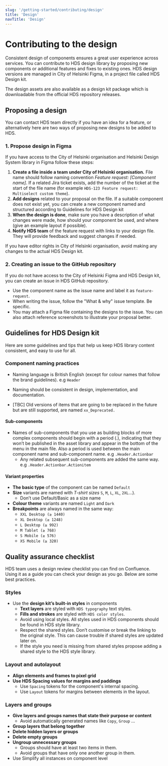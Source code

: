 ```yaml
---
slug: '/getting-started/contributing/design'
title: 'Design'
navTitle: 'Design'
---
```



# Contributing to the design

<LeadParagraph>Consistent design of components ensures a great user experience across services. You can contribute to HDS design library by proposing new components or additional features and fixes to existing ones. HDS design versions are managed in City of Helsinki Figma, in a project file called HDS Design kit.</LeadParagraph>

The design assets are also available as a design kit package which is downloadable from the official  <ExternalLink href="https://github.com/City-of-Helsinki/helsinki-design-system/releases">HDS repository releases</ExternalLink>.

## Proposing a design
You can contact HDS team directly if you have an idea for a feature, or alternatively here are two ways of proposing new designs to be added to HDS. 

### 1. Propose design in Figma
If you have access to the City of Helsinki organisation and Helsinki Design System library in Figma follow these steps:

1. **Create a file inside a team under City of Helsinki organisation.** File name should follow naming convention _Feature request: [Component name]_. If a related Jira ticket exists, add the number of the ticket at the start of the file name (for example `HDS-123 Feature request: Multiselect custom theme`).
2. **Add designs** related to your proposal on the file. If a suitable component does not exist yet, you can create a new component named and structured according to Guidelines for HDS Design kit 
3. **When the design is done**,  make sure you have a description of what changes were made, how should your component be used, and where (give an example layout if possible).
4. **Notify HDS team** of the feature request with links to your design file. They will provide feedback and suggest changes if needed.

<Notification size="small" label="Do not edit HDS library file" type="alert" className="siteNotification">
  If you have editor rights in City of Helsinki organisation, avoid making any changes to the actual HDS Design kit.
</Notification>

### 2. Creating an issue to the GitHub repository
If you do not have access to the City of Helsinki Figma and HDS Design kit, you can create an issue in  <ExternalLink href="https://github.com/City-of-Helsinki/helsinki-design-system">HDS GitHub repository</ExternalLink>.

- Use the component name as the issue name and label it as `feature-request`.
- When writing the issue, follow the "What & why" issue template. Be specific.
- You may attach a Figma file containing the designs to the issue. You can also attach reference screenshots to illustrate your proposal better.

## Guidelines for HDS Design kit
Here are some guidelines and tips that help us keep HDS library content consistent, and easy to use for all.

### Component naming practices

- Naming language is British English (except for colour names that follow the brand guidelines). e.g `Header`
- Naming should be consistent in design, implementation, and documentation.

- [TBC] Old versions of items that are going to be replaced in the future but are still supported, are named `xx_Deprecated.` 

#### Sub-components
- Names of sub-components that you use as building blocks of more complex components should begin with a period (.), indicating that they won’t be published in the asset library and appear in the bottom of the menu in the main file. Also a period is used between the main component name and sub-component name. e.g `.Header.Actionbar`
  - Any related subsequent sub-components are added the same way. e.g `.Header.Actionbar.Actionitem`

#### Variant properties
- **The basic type** of the component can be named `Default`
- **Size** variants are named with _T-shirt sizes_ `S`, `M`, `L`, `XL`, `2XL`…).
  - Don’t use Default/Basic as a size name
- **Colour theme** variants are named `Light` and `Dark`
- **Breakpoints** are always named in the same way:
  - `XXL Desktop (≥ 1440)`
  - `XL Desktop (≥ 1248)`
  - `L Desktop (≥ 992)`
  - `M Tablet (≥ 768)`
  - `S Mobile (≥ 576)`
  - `XS Mobile (≥ 320)`

## Quality assurance checklist
HDS team uses a design review checklist you can find on <ExternalLink href="https://helsinkisolutionoffice.atlassian.net/wiki/x/34Bl8QE">Confluence</ExternalLink>. Using it as a guide you can check your design as you go. Below are some best practices. 

### Styles
- Use the **design kit’s built-in styles** in components
  - **Text layers** are styled with `HDS typography` text styles.
  - **Fills and strokes** are styled with `HDS color styles`.
  - Avoid using local styles. All styles used in HDS components should be found in HDS style library.
  - Respect the shared styles. Don’t customise or break the linking to the original style. This can cause trouble if shared styles are updated later on.
  - If the style you need is missing from shared styles propose adding a shared style to the HDS style library.

### Layout and autolayout
- **Align elements and frames to pixel grid**
- **Use HDS Spacing values for margins and paddings**
  - Use `Spacing` tokens for the component's internal spacing.
  - Use `Layout` tokens for margins between elements in the layout.

### Layers and groups
- **Give layers and groups names that state their purpose or content**
  - Avoid automatically generated names like `Copy`, `Group` …
- **Group layers that belong together**
- **Delete hidden layers or groups**
- **Delete empty groups**
- **Ungroup unnecessary groups**
  - Groups should have at least two items in them.
  - Avoid groups that have only one another group in them.
- Use Simplify all instances on component level
